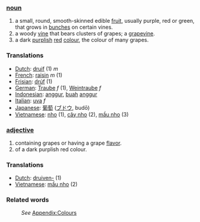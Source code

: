 ===[[noun]]===
#a small, round, smooth-skinned edible [[fruit]], usually purple, red or green, that grows in [[bunch]]es on certain vines.
#a woody [[vine]] that bears clusters of grapes; a [[grapevine]].
#a dark [[purple|purplish]] [[red]] [[color|colour]], the colour of many grapes.

=== Translations ===
*[[Dutch]]: [[druif]] (1) ''m''
*[[French]]: [[raisin]] ''m'' (1)
*[[Frisian]]: [[drúf]] (1)
*[[German]]: [[Traube]] ''f'' (1), [[Weintraube]] ''f''
*[[Indonesian]]: [[anggur]], [[buah]] [[anggur]]
*[[Italian]]: [[uva]] ''f''
*[[Japanese]]: [[葡萄]] ([[ブドウ]], budō)
*[[Vietnamese]]: [[nho]] (1), [[cây nho]] (2), [[mầu nho]] (3)

===[[adjective]]===
#containing grapes or having a grape [[flavor]].
#of a dark purplish red colour.

=== Translations ===
*[[Dutch]]: [[druiven-]] (1)
*[[Vietnamese]]: [[mầu nho]] (2)

===Related words===
:''See'' [[Wiktionary_Appendix:Colours|Appendix:Colours]]
